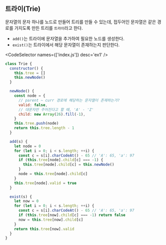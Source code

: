 
## 트라이(Trie)

문자열의 문자 하나를 노드로 만들어 트리를 만들 수 있는데, 접두어인 문자열은 같은 경로를 가지도록 만든 트리를 `트라이`라고 한다.

- `add()`는 트라이에 문자열을 추가하여 필요한 노드를 생성한다.
- `exist()`는 트라이에서 해당 문자열이 존재하는지 판단한다.

<CodeSelector names={['index.js']} desc='ex1' />

```js showLineNumbers
class Trie {
  constructor() {
    this.tree = []
    this.newNode()
  }

  newNode() {
    const node = {
      // parent ~ curr 경로에 해당하는 문자열이 존재하는가?
      valid: false,
      // 대문자만 주어진다고 할 때, 'A' - 'Z'
      child: new Array(26).fill(-1),
    }
    this.tree.push(node)
    return this.tree.length - 1
  }

  add(s) {
    let node = 0
    for (let i = 0; i < s.length; ++i) {
      const c = s[i].charCodeAt() - 65 // 'A': 65, 'a': 97
      if (this.tree[node].child[c] === -1) {
        this.tree[node].child[c] = this.newNode()
      }
      node = this.tree[node].child[c]
    }
    this.tree[node].valid = true
  }

  exist(s) {
    let now = 0
    for (let i = 0; i < s.length; ++i) {
      const c = s[i].charCodeAt() - 65 // 'A': 65, 'a': 97
      if (this.tree[now].child[c] === -1) return false
      now = this.tree[now].child[c]
    }
    return this.tree[now].valid
  }
}
```
